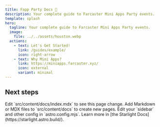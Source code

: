 ```yaml
---
title: Fapp Party Docs 🎉
description: Your complete guide to Farcaster Mini Apps Party events.
template: splash
hero:
  tagline: Your complete guide to Farcaster Mini Apps Party events.
  image:
    file: ../../assets/houston.webp
  actions:
    - text: Let's Get Started!
      link: /guides/example/
      icon: right-arrow
    - text: Why Mini Apps?
      link: https://miniapps.farcaster.xyz/
      icon: external
      variant: minimal
---
```



## Next steps

<CardGrid stagger>
	<Card title="Update content" icon="pencil">
		Edit `src/content/docs/index.mdx` to see this page change.
	</Card>
	<Card title="Add new content" icon="add-document">
		Add Markdown or MDX files to `src/content/docs` to create new pages.
	</Card>
	<Card title="Configure your site" icon="setting">
		Edit your `sidebar` and other config in `astro.config.mjs`.
	</Card>
	<Card title="Read the docs" icon="open-book">
		Learn more in [the Starlight Docs](https://starlight.astro.build/).
	</Card>
</CardGrid>
